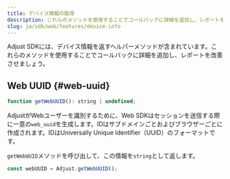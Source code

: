 ```yaml
---
title: デバイス情報の取得
description: これらのメソッドを使用することでコールバックに詳細を追加し、レポートを改善させましょう。
slug: ja/sdk/web/features/device-info
---
```


Adjust SDKには、デバイス情報を返すヘルパーメソッドが含まれています。これらのメソッドを使用することでコールバックに詳細を追加し、レポートを改善させましょう。

## Web UUID {#web-uuid}

<CodeBlock title="メソッドシグネチャー">

```js
function getWebUUID(): string | undefined;
```

</CodeBlock>

AdjustがWebユーザーを識別するために、Web SDKはセッションを送信する際に一意の`web_uuid`を生成します。IDはサブドメインごとおよびブラウザーごとに作成されます。IDはUniversally Unique Identifier（UUID）のフォーマットです。

`getWebUUID`メソッドを呼び出して、この情報を`string`として返します。

```js
const webUUID = Adjust.getWebUUID();
```
